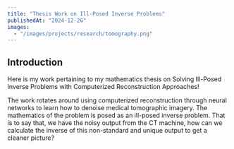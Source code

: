 ---
title: "Thesis Work on Ill-Posed Inverse Problems"
publishedAt: "2024-12-26"
images:
  - "/images/projects/research/tomography.png"
---

## Introduction

Here is my work pertaining to my mathematics thesis on Solving Ill-Posed Inverse Problems with Computerized Reconstruction Approaches!

The work rotates around using computerized reconstruction through neural networks to learn how to denoise medical tomographic imagery. 
The mathematics of the problem is posed as an ill-posed inverse problem. That is to say that, we have the noisy output from the CT machine, how can we calculate the inverse of this non-standard and unique output to get a cleaner picture?
